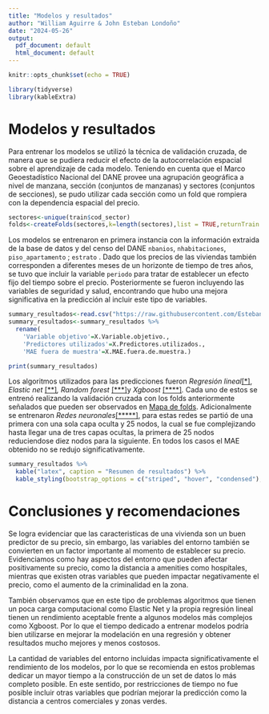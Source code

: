```yaml
---
title: "Modelos y resultados"
author: "William Aguirre & John Esteban Londoño"
date: "2024-05-26"
output:
  pdf_document: default
  html_document: default
---
```


```r
knitr::opts_chunk$set(echo = TRUE)

library(tidyverse)
library(kableExtra)
```

# Modelos y resultados

Para entrenar los modelos se utilizó la técnica de validación cruzada, de manera que se pudiera reducir el efecto de la autocorrelación espacial sobre el aprendizaje de cada modelo. Teniendo en cuenta que el Marco Geoestadístico Nacional del DANE provee una agrupación geográfica a nivel de manzana, sección (conjuntos de manzanas) y sectores (conjuntos de secciones), se pudo utilizar cada sección como un fold que rompiera con la dependencia espacial del precio.

```r
sectores<-unique(train$cod_sector)
folds<-createFolds(sectores,k=length(sectores),list = TRUE,returnTrain = TRUE)
```

Los modelos se entrenaron en primera instancia con la información extraida de la base de datos y del censo del DANE `nbanios`, `nhabitaciones`, `piso_apartamento` ; `estrato` . Dado que los precios de las viviendas también corresponden a diferentes meses de un horizonte de tiempo de tres años, se tuvo que incluir la variable `periodo` para tratar de establecer un efecto fijo del tiempo sobre el precio. Posteriormente se fueron incluyendo las variables de seguridad y salud, encontrando que hubo una mejora significativa en la predicción al incluir este tipo de variables.

```r
summary_resultados<-read.csv("https://raw.githubusercontent.com/Esteban7777/Curso-Big-Data/main/Taller%203/1.Procesamiento%20y%20Sintaxis/Resumen%20de%20resultados%20outsample.csv",sep = ";")
summary_resultados<-summary_resultados %>% 
  rename(
    'Variable objetivo'=X.Variable.objetivo.,
    'Predictores utilizados'=X.Predictores.utilizados.,
    'MAE fuera de muestra'=X.MAE.fuera.de.muestra.)

print(summary_resultados)
```

Los algoritmos utilizados para las predicciones fueron *Regresión lineal*[[\*]](https://github.com/Esteban7777/Curso-Big-Data/blob/main/Taller%203/1.Procesamiento%20y%20Sintaxis/Sintaxis%20modelos/Regresion%20Lineal.R "Sintáxis de regresión lineal"), *Elastic net* [[\*\*]](https://github.com/Esteban7777/Curso-Big-Data/blob/main/Taller%203/1.Procesamiento%20y%20Sintaxis/Sintaxis%20modelos/Elastic%20net.R "Sintáxis de Elastic Net")*, Random forest* [[\*\*\*]](https://github.com/Esteban7777/Curso-Big-Data/blob/main/Taller%203/1.Procesamiento%20y%20Sintaxis/Sintaxis%20modelos/Random%20Forest.R "Sintáxis de Random Forest")y *Xgboost* [[\*\*\*\*]](https://github.com/Esteban7777/Curso-Big-Data/blob/main/Taller%203/1.Procesamiento%20y%20Sintaxis/Sintaxis%20modelos/Xgboost.R "Sintáxis de Xgboost")*.* Cada uno de estos se entrenó realizando la validación cruzada con los folds anteriormente señalados que pueden ser observados en [Mapa de folds](https://github.com/Esteban7777/Curso-Big-Data/blob/main/Taller%203/1.Procesamiento%20y%20Sintaxis/Imagenes/Viviendas%20en%20Train%20por%20Sector.png). Adicionalmente se entrenaron *Redes neuronales*[[\*\*\*\*\*]](https://github.com/Esteban7777/Curso-Big-Data/blob/main/Taller%203/1.Procesamiento%20y%20Sintaxis/Sintaxis%20modelos/Redes_neuronales.ipynb "Sintáxis de redes neuronales"), para estas redes se partió de una primera con una sola capa oculta y 25 nodos, la cual se fue complejizando hasta llegar una de tres capas ocultas, la primera de 25 nodos reduciendose diez nodos para la siguiente. En todos los casos el MAE obtenido no se redujo significativamente.

```r
summary_resultados %>%
  kable("latex", caption = "Resumen de resultados") %>%
  kable_styling(bootstrap_options = c("striped", "hover", "condensed"), full_width = T,font_size = 6)
```

# Conclusiones y recomendaciones

Se logra evidenciar que las caracteristicas de una vivienda son un buen predictor de su precio, sin embargo, las variables del entorno también se convierten en un factor importante al momento de establecer su precio. Evidenciamos como hay aspectos del entorno que pueden afectar positivamente su precio, como la distancia a amenities como hospítales, mientras que existen otras variables que pueden impactar negativamente el precio, como el aumento de la criminalidad en la zona.

También observamos que en este tipo de problemas algoritmos que tienen un poca carga computacional como Elastic Net y la propia regresión lineal tienen un rendimiento aceptable frente a algunos modelos más complejos como Xgboost. Por lo que el tiempo dedicado a entrenar modelos podría bien utilizarse en mejorar la modelación en una regresión y obtener resultados mucho mejores y menos costosos.

La cantidad de variables del entorno incluidas impacta significativamente el rendimiento de los modelos, por lo que se recomienda en estos problemas dedicar un mayor tiempo a la construcción de un set de datos lo más completo posible. En este sentido, por restricciones de tiempo no fue posible incluir otras variables que podrían mejorar la predicción como la distancia a centros comerciales y zonas verdes. \
